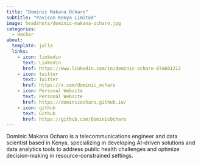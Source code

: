 ```yaml
---
title: "Dominic Makana Ocharo"
subtitle: "Pavicon Kenya Limited"
image: headshots/dominic-makana-ocharo.jpg
categories:
  - Hacker
about:
  template: jolla
  links:
    - icon: linkedin
      text: Linkedin
      href: https://www.linkedin.com/in/dominic-ocharo-87a601212
    - icon: twitter
      text: Twitter
      href: https://x.com/dominic_ocharo
    - icon: Personal Website
      text: Personal Website
      href: https://dominicocharo.github.io/
    - icon: github
      text: Github
      href: https://github.com/DominicOcharo
---
```


Dominic Makana Ocharo is a telecommunications engineer and data scientist based in Kenya, specializing in developing AI-driven solutions and data analytics tools to address public health challenges and optimize decision-making in resource-constrained settings.
